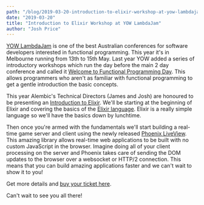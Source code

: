 ```yaml
---
path: "/blog/2019-03-20-introduction-to-elixir-workshop-at-yow-lambdajam"
date: "2019-03-20"
title: "Introduction to Elixir Workshop at YOW LambdaJam"
author: "Josh Price"
---
```


[YOW LambdaJam](https://lambdajam.yowconference.com.au/) is one of the best Australian conferences for
software developers interested in functional programming.
This year it's in Melbourne running from 13th to 15th May.
Last year YOW added a series of introductory workshops which run the day before the main 2 day conference and called it [Welcome to Functional Programming Day](https://lambdajam.yowconference.com.au/welcome-to-functional-programming-intro-day/).
This allows programmers who aren't as familiar with functional programming to get a gentle introduction the basic concepts.

This year Alembic's Technical Directors (James and Josh) are honoured to be presenting an [Introduction to Elixir](https://lambdajam.yowconference.com.au/proposal/?id=9655).
We'll be starting at the beginning of Elixir and covering the basics of the [Elixir language](https://elixir-lang.org).
Elixir is a really simple language so we'll have the basics down by lunchtime.

Then once you're armed with the fundamentals we'll start building a real-time game server and client using the newly released [Phoenix LiveView](https://github.com/phoenixframework/phoenix_live_view).
This amazing library allows real-time web applications to be built with no custom JavaScript in the browser.
Imagine doing all of your client processing on the server and Phoenix takes care of sending the DOM updates
to the browser over a websocket or HTTP/2 connection. This means that you can build amazing applications faster
and we can't wait to show it to you!

Get more details and [buy your ticket here](https://www.eventbrite.com.au/e/yow-workshop-2019-melbourne-josh-price-james-sadler-intro-to-elixir-may-13-tickets-58549370744).

Can't wait to see you all there!

